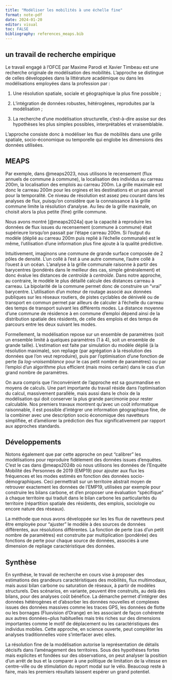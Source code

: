 ```yaml
---
title: "Modéliser les mobilités à une échelle fine"
format: note-pdf
date: 2024-01-20
editor: visual
toc: FALSE
bibliography: references_meaps.bib
---
```


## un travail de recherche  empirique

Le travail engagé à l’OFCE par Maxime Parodi et Xavier Timbeau est une recherche originale de modélisation des mobilités. L’approche se distingue de celles développées dans la littérature académique ou dans les modélisations employées dans la profession par :

1.  Une résolution spatiale, sociale et géographique la plus fine possible ;

2.  L’intégration de données robustes, hétérogènes, reproduites par la modélisation ;

3.  La recherche d’une modélisation structurelle, c’est-à-dire assise sur des hypothèses les plus simples possibles, interprétables et vraisemblable.

L’approche consiste donc à modéliser les flux de mobilités dans une grille spatiale, socio-économique ou temporelle qui englobe les dimensions des données utilisées.

## MEAPS

Par exemple, dans @meaps2023, nous utilisons le recensement (flux annuels de commune à commune), la localisation des individus au carreau 200m, la localisation des emplois au carreau 200m. La grille maximale est donc le carreau 200m pour les orgines et les destinations et un pas annuel pour la temporalité. Ce niveau de résolution est assez peu courant dans les analyses de flux, puisqu'on considère que la connaissance à la grille commune limite la résolution d'analyse. Au lieu de la grille maximale, on choisit alors la plus petite (fine) grille commune.

Nous avons montré [@meaps2024a] que la capacité à reproduire les données de flux issues du recensement (commune à commune) était supérieure lorsqu'on passait par l'étape carreau 200m. Si l'output du modèle (déplié au carreau 200m puis replié à l'échelle communale) est le même, l'utilisation d'une information plus fine ajoute à la qualité prédictive.

Intuitivement, imaginons une commune de grande surface composée de 2 pôles de densité. L'un collé à l'est à une autre commune, l'autre collé à l'ouest à un océan. L'analyse à la grille communale raisonne à partir des barycentres (pondérés dans le meilleur des cas, simple généralement) et donc évalue les distances de *centroïde* à *centroïde*. Dans notre approche, au contraire, le modèle le plus détaillé calcule des distances carreau à carreau. La bipolarité de la commune permet donc de construire un "vrai" barycentre. L'utilisation d'un moteur de routage associé aux données publiques sur les réseaux routiers, de pistes cyclables de dénivelé ou de transport en commun permet par ailleurs de calculer à l'échelle du carreau des temps de transport suivant les différents modes. La distance moyenne d'une commune de résidence à en commune d'emploi dépend ainsi de la distribution spatiale des résidents, de celle des emplois et des temps de parcours entre les deux suivant les modes.

Formellement, la modélisation repose sur un ensemble de paramètres (soit un ensemble limité à quelques paramètres (1 à 4), soit un ensemble de grande taille). L'estimation est faite par simulation du modèle déplié (à la résolution maximale), son repliage (par agrégation à la résolution des données que l'on veut reproduire), puis par l'optimisation d'une fonction de perte (la *log-vraisemblance* pour le cas petit nombre de paramètres) ou par l'emploi d'un algorithme plus efficient (mais moins certain) dans le cas d'un grand nombre de paramètres.

On aura compris que l'inconvénient de l'approche est sa gourmandise en moyens de calculs. Une part importante du travail réside dans l'optimisation du calcul, massivement parallèle, mais aussi dans le choix de la modélisation qui doit conserver la plus grande parcimonie pour rester calculable. Nos premiers travaux montrent qu'avec un coût informatique raisonnable, il est possible d'intégrer une information géographique fine, de la combiner avec une description socio économique des navetteurs simplifiée, et d'améliorer la prédiction des flux significativement par rapport aux approches standards.

## Développements

Notons également que par cette approche on peut "calibrer" les modélisations pour reproduire fidèlement des données issues d'enquêtes. C'est le cas dans @meaps2024b où nous utilisons les données de l'Enquête Mobilité des Personnes de 2019 (EMP19) pour ajouter aux flux les fréquences et les modes estimés en fonction des données socio-démographiques. Ceci permettrait sur un territoire abstrait moyen de retrouver exactement les données de l'EMP19, utilisées par exemple pour construire les bilans carbone, et d'en proposer une évaluation "spécifique" à chaque territoire qui traduit dans le bilan carbone les particularités du territoire (répartition spatiale des résidents, des emplois, sociologie ou encore nature des réseaux).

La méthode que nous avons développée sur les les flux de navetteurs peut être employée pour "ajuster" le modèle à des sources de données différentes, aux résolutions différentes. La fonction de perte (cas d'un petit nombre de paramètres) est construite par multiplication (pondérée) des fonctions de perte pour chaque source de données, associés à une dimension de repliage caractéristique des données.

## Synthèse

En synthèse, le travail de recherche en cours vise à proposer des estimations des grandeurs caractéristiques des mobilités, flux multimodaux, mais aussi bilan carbone ou saturation de réseaux, à partir de modèles structurels. Des scénarios, en variante, peuvent être construits, au delà des bilans, pour des analyses coût bénéfice. La démarche permet d'intégrer des données hétérogènes et d'absorber les données nouvelles et complexes issues des données massives comme les traces GPS, les données de flotte ou les bornages (Fluxvision d'Orange) en les associant de façon cohérente aux autres données\~plus habituelles mais très riches sur des dimensions importantes comme le motif de déplacement ou les caractéristiques des individus mobiles. Cette approche, en science ouverte, peut compléter les analyses traditionnelles voire s'interfacer avec elles.

La résolution fine de la modélisation autorise la représentation de détails décisifs dans l'aménagement des territoires. Sous des hypothèses fortes mais explicites et fondées sur des observations, on peut analyser la position d'un arrêt de bus et la comparer à une politique de limitation de la vitesse en centre-ville ou de stimulation du report modal sur le vélo. Beaucoup reste à faire, mais les premiers résultats laissent espérer un grand potentiel.
